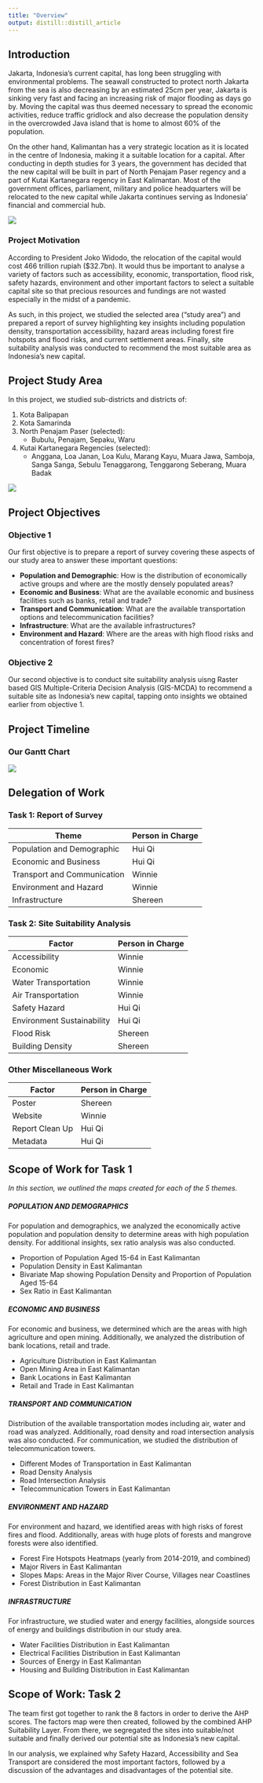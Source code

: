 ```yaml
---
title: "Overview"
output: distill::distill_article
---
```

## Introduction 
Jakarta, Indonesia’s current capital, has long been struggling with environmental problems. The seawall constructed to protect north Jakarta from the sea is also decreasing by an estimated 25cm per year, Jakarta is sinking very fast and facing an increasing risk of major flooding as days go by. Moving the capital was thus deemed necessary to spread the economic activities, reduce traffic gridlock and also decrease the population density in the overcrowded Java island that is home to almost 60% of the population.

On the other hand, Kalimantan has a very strategic location as it is located in the centre of Indonesia, making it a suitable location for a capital. After conducting in depth studies for 3 years, the government has decided that the new capital will be built in part of North Penajam Paser regency and a part of Kutai Kartanegara regency in East Kalimantan. Most of the government offices, parliament, military and police headquarters will be relocated to the new capital while Jakarta continues serving as Indonesia’ financial and commercial hub. 

![](img/newcapital.png)

### Project Motivation

According to President Joko Widodo, the relocation of the capital would cost 466 trillion rupiah ($32.7bn). It would thus be important to analyse a variety of factors such as accessibility, economic, transportation, flood risk, safety hazards, environment and other important factors to select a suitable capital site so that precious resources and fundings are not wasted especially in the midst of a pandemic. 

As such, in this project, we studied the selected area (“study area”) and prepared a report of survey highlighting key insights including population density, transportation accessibility, hazard areas including forest fire hotspots and flood risks, and current settlement areas. Finally, site suitability analysis was conducted to recommend the most suitable area as Indonesia's new capital.

## Project Study Area
In this project, we studied sub-districts and districts of: 

1. Kota Balipapan
2. Kota Samarinda
3. North Penajam Paser (selected):
    * Bubulu, Penajam, Sepaku, Waru
4. Kutai Kartanegara Regencies (selected):
    * Anggana, Loa Janan, Loa Kulu, Marang Kayu, Muara Jawa, Samboja, Sanga Sanga, Sebulu Tenaggarong, Tenggarong Seberang, Muara Badak

![](img/east kalimantan.png)

## Project Objectives
### Objective 1

Our first objective is to prepare a report of survey covering these aspects of our study area to answer these important questions:

   * **Population and Demographic**: How is the distribution of economically          active groups and where are the mostly densely populated areas?
   * **Economic and Business**: What are the available economic and business facilities such as banks, retail and trade?
   * **Transport and Communication**: What are the available transportation options and telecommunication facilities?
   * **Infrastructure**: What are the available infrastructures?
   * **Environment and Hazard**: Where are the areas with high flood risks and concentration of forest fires?
   
### Objective 2

Our second objective is to conduct site suitability analysis uisng Raster based GIS Multiple-Criteria Decision Analysis (GIS-MCDA) to recommend a suitable site as Indonesia's new capital, tapping onto insights we obtained earlier from objective 1. 

## Project Timeline
### Our Gantt Chart
![](img/project timeline.png)

## Delegation of Work
### Task 1: Report of Survey

Theme | Person in Charge
------------- | -------------
Population and Demographic | Hui Qi
Economic and Business | Hui Qi 
Transport and Communication | Winnie
Environment and Hazard | Winnie
Infrastructure | Shereen

### Task 2: Site Suitability Analysis

Factor | Person in Charge
------------- | -------------
Accessibility | Winnie
Economic | Winnie 
Water Transportation | Winnie
Air Transportation | Winnie
Safety Hazard | Hui Qi
Environment Sustainability | Hui Qi
Flood Risk | Shereen
Building Density | Shereen

### Other Miscellaneous Work
Factor | Person in Charge
------------- | -------------
Poster | Shereen
Website | Winnie 
Report Clean Up | Hui Qi
Metadata | Hui Qi

## Scope of Work for Task 1
*In this section, we outlined the maps created for each of the 5 themes.*

##### POPULATION AND DEMOGRAPHICS
For population and demographics, we analyzed the economically active population and population density to determine areas with high population density. For additional insights, sex ratio analysis was also conducted. 

  * Proportion of Population Aged 15-64 in East Kalimantan
  * Population Density in East Kalimantan
  * Bivariate Map showing Population Density and Proportion of Population Aged 15-64
  * Sex Ratio in East Kalimantan

##### ECONOMIC AND BUSINESS
For economic and business, we determined which are the areas with high agriculture and open mining. Additionally, we analyzed the distribution of bank locations, retail and trade. 
  
  * Agriculture Distribution in East Kalimantan
  * Open Mining Area in East Kalimantan
  * Bank Locations in East Kalimantan
  * Retail and Trade in East Kalimantan

##### TRANSPORT AND COMMUNICATION
Distribution of the available transportation modes including air, water and road was analyzed. Additionally, road density and road intersection analysis was also conducted. For communication, we studied the distribution of telecommunication towers. 
  
  * Different Modes of Transportation in East Kalimantan
  * Road Density Analysis
  * Road Intersection Analysis
  * Telecommunication Towers in East Kalimantan

##### ENVIRONMENT AND HAZARD
For environment and hazard, we identified areas with high risks of forest fires and flood. Additionally, areas with huge plots of forests and mangrove forests were also identified. 

  * Forest Fire Hotspots Heatmaps (yearly from 2014-2019, and combined)
  * Major Rivers in East Kalimantan 
  * Slopes Maps: Areas in the Major River Course, Villages near Coastlines
  * Forest Distribution in East Kalimantan

##### INFRASTRUCTURE
For infrastructure, we studied water and energy facilities, alongside sources of energy and buildings distribution in our study area. 

  * Water Facilities Distribution in East Kalimantan
  * Electrical Facilities Distribution in East Kalimantan
  * Sources of Energy in East Kalimantan
  * Housing and Building Distribution in East Kalimantan


## Scope of Work: Task 2
The team first got together to rank the 8 factors in order to derive the AHP scores. The factors map were then created, followed by the combined AHP Suitability Layer. From there, we segregated the sites into suitable/not suitable and finally derived our potential site as Indonesia's new capital. 

In our analysis, we explained why Safety Hazard, Accessibility and Sea Transport are considered the most important factors, followed by a discussion of the advantages and disadvantages of the potential site.

